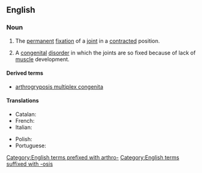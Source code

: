 ==English==
{{wikipedia}}

===Noun===
{{en-noun|~|arthrogryposes}}

# {{lb|en|countable|teratology}} The [[permanent]] [[fixation]] of a [[joint]] in a [[contracted]] position.
# {{lb|en|uncountable|teratology}} A [[congenital]] [[disorder]] in which the joints are so fixed because of lack of [[muscle]] development.

====Derived terms====
* [[arthrogryposis multiplex congenita]]

====Translations====
{{trans-top|the permanent fixation of a joint in a contracted position}}
* Catalan: {{t|ca|artrogriposi}}
* French: {{t+|fr|arthrogrypose|f}}
* Italian: {{t|it|artrogriposi|f}}
{{trans-mid}}
* Polish: {{t|pl|artrogrypoza}}
* Portuguese: {{t|pt|artrogripose|f}}
{{trans-bottom}}

[[Category:English terms prefixed with arthro-]]
[[Category:English terms suffixed with -osis]]